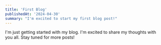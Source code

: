 ```yaml
---
title: 'First Blog'
publishedAt: '2024-04-30'
summary: "I'm excited to start my first blog post!"
---
```


I'm just getting started with my blog. I'm excited to share my thoughts with you all. Stay tuned for more posts!
